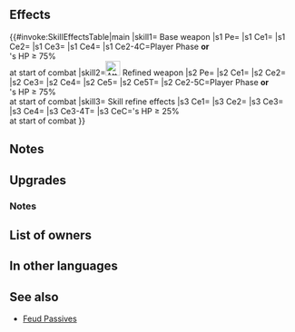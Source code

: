 {{Weapon Infobox
|tagid=SID_聖血イチイバル
|weaponName=Holy Yewfelle
|userVersion1=Bow
|userVersion2=Arrow
|weaponType=Bow
|might=14
|range=2
|effectiveness=Flying
|cooldown=-1
|effect=Accelerates Special trigger (cooldown count-1). Effective against flying foes. If unit initiates combat or if foe's HP ≥ 75% at start of combat, grants Atk/Spd+6 to unit during combat and neutralizes penalties to unit's Atk/Spd and effects that inflict "Special cooldown charge -X" on unit during combat.
|cost=400
|exclusive=1
|statModifiers=0,14,0,0,0
|required=Silver Bow
|intID=2668
|sort=566
|value=20
|timingID=1
|abilityID=296
|limit1ID=68
|randomTimestamp=2021-08-29T07:00:00Z
|randomMinLv=31
|refinePaths=default
|refineSP=400
|refineMedals=500
|refineDews=200
|upgradedEffect=Accelerates Special trigger (cooldown count-1). Effective against flying foes.<br><br>If unit initiates combat or if foe's HP ≥ 75% at start of combat, grants Atk/Spd+6 to unit, neutralizes unit's penalties to Atk/Spd, neutralizes effects that inflict "Special cooldown charge -X" on unit, and disables skills of all foes excluding foe in combat during combat.
|refineStatsSkill1=0,0,0,0,0
|effectSkill1=At start of combat, if unit's HP ≥ 25%, grants Atk/Spd+5 to unit, grants bonus to unit's Atk/Spd = 15% of unit's Spd at start of combat, neutralizes foe's bonuses to Spd/Def (from skills like Fortify, Rally, etc.), and reduces the percentage of foe's non-Special "reduce damage by X%" skills by 50% during combat (excluding area-of-effect Specials).
|properties=random_owner
}}
==Effects==
{{#invoke:SkillEffectsTable|main
|skill1={{SCi|weapon}} Base weapon
|s1 Pe={{Eft|Accelerates Special}}
|s1 Ce1={{Eft|Effectiveness|{{Mt|Flying}}}}
|s1 Ce2={{Eft|Temporary buffs|Atk/Spd|6}}
|s1 Ce3={{Eft|Neutralize Penalties|Atk/Spd}}
|s1 Ce4={{Eft|Neutralize Guard}}
|s1 Ce2-4C=Player Phase '''or'''<br>{{Tgt|Foe}}'s HP ≥ 75%<br>at start of combat
|skill2=[[File:Attack Plus W.png|x26px|class=inline-icon]] Refined weapon
|s2 Pe={{Eft|Accelerates Special}}
|s2 Ce1={{Eft|Effectiveness|{{Mt|Flying}}}}
|s2 Ce2={{Eft|Temporary buffs|Atk/Spd|6}}
|s2 Ce3={{Eft|Neutralize Penalties|Atk/Spd}}
|s2 Ce4={{Eft|Neutralize Guard}}
|s2 Ce5={{Eft|Disable Ally Skills}}
|s2 Ce5T={{Tgt|Foe}}
|s2 Ce2-5C=Player Phase '''or'''<br>{{Tgt|Foe}}'s HP ≥ 75%<br>at start of combat
|skill3={{Si|Holy Yewfelle|refine=Skill1}} Skill refine effects
|s3 Ce1={{Eft|Temporary buffs|Atk/Spd|5}}
|s3 Ce2={{Eft|Temporary buffs|Atk/Spd|15% of {{Tgt|Unit}}'s Spd<br>at start of combat}}
|s3 Ce3={{Eft|Neutralize Bonuses|Spd/Def}}
|s3 Ce4={{Eft|Reduce Damage Reduction|50%}}
|s3 Ce3-4T={{Tgt|Foe}}
|s3 CeC={{Tgt|Unit}}'s HP ≥ 25%<br>at start of combat
}}
==Notes==
{{Effective damage bonus|flying}}
{{IfUnitInitiates}}
{{Temporary buffs}}
{{Penalty neutralization}}
{{CooldownChargeMinusNeutralization}}
==Upgrades==
{{Weapon Upgrade List}}
===Notes===
{{CombatEffectNeutralization|name=Refined Holy Yewfelle}}
{{At start of combat|name={{St|Holy Yewfelle|refine=Skill1}}}}
{{Bonus neutralization|name={{St|Holy Yewfelle|refine=Skill1}}}}
{{Reduce Damage Reduction|name={{St|Holy Yewfelle|refine=Skill1}}}}
==List of owners==
{{Skill Hero List}}
==In other languages==
{{OtherLanguages
|japanese=聖弓イチイバル
|german=Heiliger Yewfelle
|spanishEU=Yewfelle sagrada
|spanishLA=Yewfelle sagrada
|french=Yewfelle sacré
|italian=Yewfelle sacro
|chineseTW=聖弓伊奇巴爾
|portuguese=Yewfelle sagrada
}}
==See also==
{{See also skills|cond=WikiName LIKE '%yewfelle%' OR Description LIKE '%disables%skill%excluding%' AND Exclusive='1'}}
* [[Feud Passives]]
{{Weapons Navbox}}